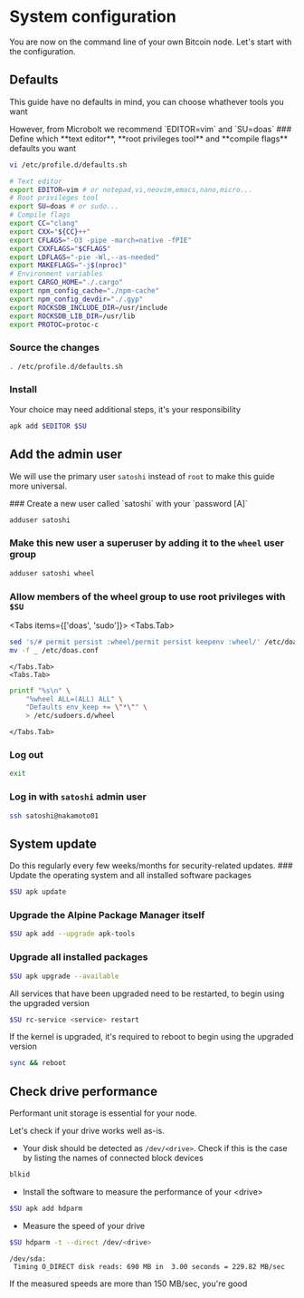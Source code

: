 
# System configuration

You are now on the command line of your own Bitcoin node. Let's start with the
configuration.

## Defaults

This guide have no defaults in mind, you can choose whathever tools you want

<Callout type="info">
However, from Microbolt we recommend `EDITOR=vim` and `SU=doas`
</Callout>

<Steps>
### Define which **text editor**, **root privileges tool** and **compile flags** defaults you want

```sh
vi /etc/profile.d/defaults.sh
```

```sh copy filename="/etc/profile.d/defaults.sh"
# Text editor
export EDITOR=vim # or notepad,vi,neovim,emacs,nano,micro...
# Root privileges tool
export SU=doas # or sudo...
# Compile flags
export CC="clang"
export CXX="${CC}++"
export CFLAGS="-O3 -pipe -march=native -fPIE"
export CXXFLAGS="$CFLAGS"
export LDFLAGS="-pie -Wl,--as-needed"
export MAKEFLAGS="-j$(nproc)"
# Environment variables
export CARGO_HOME="./.cargo"
export npm_config_cache="./npm-cache"
export npm_config_devdir="./.gyp"
export ROCKSDB_INCLUDE_DIR=/usr/include
export ROCKSDB_LIB_DIR=/usr/lib
export PROTOC=protoc-c
```

### Source the changes

```sh copy
. /etc/profile.d/defaults.sh
```

### Install

<Callout type="warning">
Your choice may need additional steps, it's your responsibility
</Callout>

```sh copy
apk add $EDITOR $SU
```
</Steps>

## Add the admin user

We will use the primary user `satoshi` instead of `root` to make this guide more
universal.

<Steps>
### Create a new user called `satoshi` with your `password [A]`

```sh copy
adduser satoshi
```

### Make this new user a superuser by adding it to the `wheel` user group

```sh copy
adduser satoshi wheel
```

### Allow members of the **wheel** group to use root privileges with `$SU`

<Tabs items={['doas', 'sudo']}>
    <Tabs.Tab>
```sh copy
sed 's/# permit persist :wheel/permit persist keepenv :wheel/' /etc/doas.conf > _
mv -f _ /etc/doas.conf
```
    </Tabs.Tab>
    <Tabs.Tab>
```sh copy
printf "%s\n" \
    "%wheel ALL=(ALL) ALL" \
    "Defaults env_keep += \"*\"" \
    > /etc/sudoers.d/wheel
```
    </Tabs.Tab>
</Tabs>

### Log out

```sh copy
exit
```

### Log in with `satoshi` admin user

```sh copy
ssh satoshi@nakamoto01
```
</Steps>

## System update

<Callout type="info">
Do this regularly every few weeks/months for security-related updates.
</Callout>

<Steps>
### Update the operating system and all installed software packages

```sh copy
$SU apk update
```

### Upgrade the Alpine Package Manager itself

```sh copy
$SU apk add --upgrade apk-tools
```

### Upgrade all installed packages

```sh copy
$SU apk upgrade --available
```
</Steps>

<Callout type="info">
All services that have been upgraded need to be restarted, to begin using the
upgraded version

```sh copy
$SU rc-service <service> restart
```

If the kernel is upgraded, it's required to reboot to begin using the upgraded
version

```sh copy
sync && reboot
```
</Callout>

## Check drive performance

Performant unit storage is essential for your node.

Let's check if your drive works well as-is.

* Your disk should be detected as `/dev/<drive>`. Check if this is the case by
listing the names of connected block devices

```sh copy
blkid
```

* Install the software to measure the performance of your \<drive\>
```sh copy
$SU apk add hdparm
```

* Measure the speed of your drive
```sh copy
$SU hdparm -t --direct /dev/<drive>
```

```output filename="output"
/dev/sda:
 Timing O_DIRECT disk reads: 690 MB in  3.00 seconds = 229.82 MB/sec
```

<Callout type="info">
If the measured speeds are more than 150 MB/sec, you're good
</Callout>